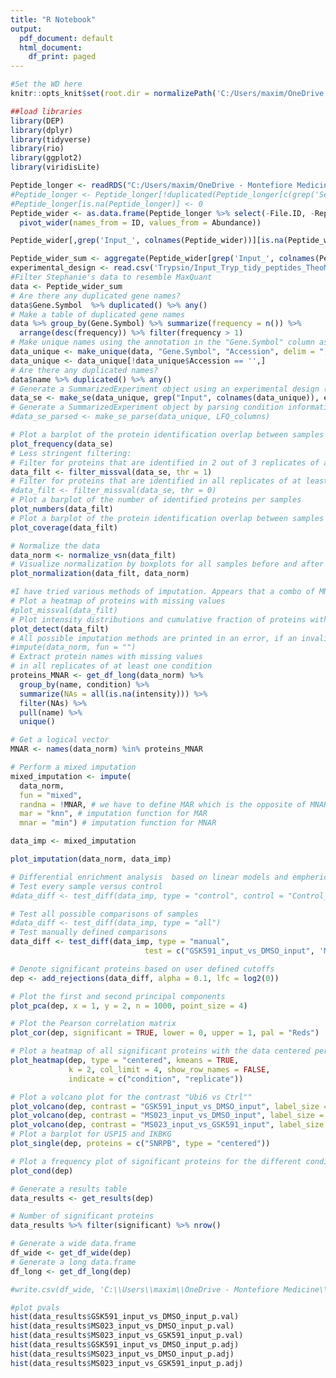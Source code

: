 ```yaml
---
title: "R Notebook"
output:
  pdf_document: default
  html_document:
    df_print: paged
---
```

```r
#Set the WD here
knitr::opts_knit$set(root.dir = normalizePath('C:/Users/maxim/OneDrive - Montefiore Medicine/Shechter/Processed_Data/'))
```

```r
##load libraries
library(DEP)
library(dplyr)
library(tidyverse)
library(rio)
library(ggplot2)
library(viridisLite)

Peptide_longer <- readRDS("C:/Users/maxim/OneDrive - Montefiore Medicine/Shechter/Processed_Data/GluC_02/Input_GluC_tidy_TheoMW_03.RDS")
#Peptide_longer <- Peptide_longer[!duplicated(Peptide_longer[c(grep('Sequence', colnames(Peptide_longer)), grep('Theo.MHplus.in.Da', colnames(Peptide_longer)), grep('ID', colnames(Peptide_longer)))]),]
#Peptide_longer[is.na(Peptide_longer)] <- 0
Peptide_wider <- as.data.frame(Peptide_longer %>% select(-File.ID, -Replicate, -Inhibitor) %>%
  pivot_wider(names_from = ID, values_from = Abundance))

Peptide_wider[,grep('Input_', colnames(Peptide_wider))][is.na(Peptide_wider[,grep('Input_', colnames(Peptide_wider))])] <- 0 

Peptide_wider_sum <- aggregate(Peptide_wider[grep('Input_', colnames(Peptide_wider))], by=list(Accession = Peptide_wider$Accession, Description = Peptide_wider$Description, Gene.Symbol = Peptide_wider$Gene.Symbol), FUN=sum)
experimental_design <- read.csv('Trypsin/Input_Tryp_tidy_peptides_TheoMW_ExpDesign.csv', header =T)
#Filter Stephanie's data to resemble MaxQuant
data <- Peptide_wider_sum
# Are there any duplicated gene names?
data$Gene.Symbol  %>% duplicated() %>% any()
# Make a table of duplicated gene names
data %>% group_by(Gene.Symbol) %>% summarize(frequency = n()) %>% 
  arrange(desc(frequency)) %>% filter(frequency > 1)
# Make unique names using the annotation in the "Gene.Symbol" column as primary names and the annotation in "Accession" as name for those that do not have an gene name.
data_unique <- make_unique(data, "Gene.Symbol", "Accession", delim = ";")
data_unique <- data_unique[!data_unique$Accession == '',]
# Are there any duplicated names?
data$name %>% duplicated() %>% any()
# Generate a SummarizedExperiment object using an experimental design (LFQ=Abundance)
data_se <- make_se(data_unique, grep("Input", colnames(data_unique)), experimental_design)
# Generate a SummarizedExperiment object by parsing condition information from the column names
#data_se_parsed <- make_se_parse(data_unique, LFQ_columns)
```

```r
# Plot a barplot of the protein identification overlap between samples
plot_frequency(data_se)
# Less stringent filtering:
# Filter for proteins that are identified in 2 out of 3 replicates of at least one condition#
data_filt <- filter_missval(data_se, thr = 1)
# Filter for proteins that are identified in all replicates of at least one condition
#data_filt <- filter_missval(data_se, thr = 0)
# Plot a barplot of the number of identified proteins per samples
plot_numbers(data_filt)
# Plot a barplot of the protein identification overlap between samples
plot_coverage(data_filt)
```

```r
# Normalize the data
data_norm <- normalize_vsn(data_filt)
# Visualize normalization by boxplots for all samples before and after normalization
plot_normalization(data_filt, data_norm)
```



```r
#I have tried various methods of imputation. Appears that a combo of MNAR and MAR rowise to compare proteins between conditions with an imputation of the minimum value for those that are missing makes the most sense.
# Plot a heatmap of proteins with missing values
#plot_missval(data_filt)
# Plot intensity distributions and cumulative fraction of proteins with and without missing values
plot_detect(data_filt)
# All possible imputation methods are printed in an error, if an invalid function name is given.
#impute(data_norm, fun = "")
# Extract protein names with missing values 
# in all replicates of at least one condition
proteins_MNAR <- get_df_long(data_norm) %>%
  group_by(name, condition) %>%
  summarize(NAs = all(is.na(intensity))) %>% 
  filter(NAs) %>% 
  pull(name) %>% 
  unique()

# Get a logical vector
MNAR <- names(data_norm) %in% proteins_MNAR

# Perform a mixed imputation
mixed_imputation <- impute(
  data_norm, 
  fun = "mixed",
  randna = !MNAR, # we have to define MAR which is the opposite of MNAR
  mar = "knn", # imputation function for MAR
  mnar = "min") # imputation function for MNAR

data_imp <- mixed_imputation

plot_imputation(data_norm, data_imp)

```

```r
# Differential enrichment analysis  based on linear models and empherical Bayes statistics
# Test every sample versus control
#data_diff <- test_diff(data_imp, type = "control", control = "Control_SDMA")

# Test all possible comparisons of samples
#data_diff <- test_diff(data_imp, type = "all")
# Test manually defined comparisons
data_diff <- test_diff(data_imp, type = "manual", 
                              test = c("GSK591_input_vs_DMSO_input", 'MS023_input_vs_DMSO_input', 'MS023_input_vs_GSK591_input'))

# Denote significant proteins based on user defined cutoffs
dep <- add_rejections(data_diff, alpha = 0.1, lfc = log2(0))

# Plot the first and second principal components
plot_pca(dep, x = 1, y = 2, n = 1000, point_size = 4)

# Plot the Pearson correlation matrix
plot_cor(dep, significant = TRUE, lower = 0, upper = 1, pal = "Reds")

# Plot a heatmap of all significant proteins with the data centered per protein
plot_heatmap(dep, type = "centered", kmeans = TRUE, 
             k = 2, col_limit = 4, show_row_names = FALSE,
             indicate = c("condition", "replicate"))

```

```r
# Plot a volcano plot for the contrast "Ubi6 vs Ctrl""
plot_volcano(dep, contrast = "GSK591_input_vs_DMSO_input", label_size = 2, add_names = TRUE)
plot_volcano(dep, contrast = "MS023_input_vs_DMSO_input", label_size = 2, add_names = TRUE)
plot_volcano(dep, contrast = "MS023_input_vs_GSK591_input", label_size = 2, add_names = TRUE)
# Plot a barplot for USP15 and IKBKG
plot_single(dep, proteins = c("SNRPB", type = "centered"))

# Plot a frequency plot of significant proteins for the different conditions
plot_cond(dep)
```

```r
# Generate a results table
data_results <- get_results(dep)

# Number of significant proteins
data_results %>% filter(significant) %>% nrow()

# Generate a wide data.frame
df_wide <- get_df_wide(dep)
# Generate a long data.frame
df_long <- get_df_long(dep)

#write.csv(df_wide, 'C:\\Users\\maxim\\OneDrive - Montefiore Medicine\\Shechter\\DEP\\Notebooks\\GluC\\Input_Peptide_Tidy_DEP_Gluc_SumPeptides_WideFormat.csv')

#plot pvals
hist(data_results$GSK591_input_vs_DMSO_input_p.val)
hist(data_results$MS023_input_vs_DMSO_input_p.val)
hist(data_results$MS023_input_vs_GSK591_input_p.val)
hist(data_results$GSK591_input_vs_DMSO_input_p.adj)
hist(data_results$MS023_input_vs_DMSO_input_p.adj)
hist(data_results$MS023_input_vs_GSK591_input_p.adj)


```